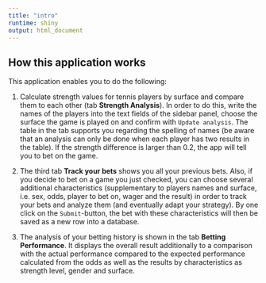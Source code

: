 ```yaml
---
title: "intro"
runtime: shiny
output: html_document
---
```


## How this application works

This application enables you to do the following:

1. Calculate strength values for tennis players by surface and compare them to each other (tab **Strength Analysis**). In order to do this, write the names of the players into the text fields of the sidebar panel, choose the surface the game is played on and confirm with `Update analysis`. The table in the tab supports you regarding the spelling of names (be aware that an analysis can only be done when each player has two results in the table). If the strength difference is larger than 0.2, the app will tell you to bet on the game.

2. The third tab **Track your bets** shows you all your previous bets. Also, if you decide to bet on a game you just checked, you can choose several additional characteristics (supplementary to players names and surface, i.e. sex, odds, player to bet on, wager and the result) in order to track your bets and analyze them (and eventually adapt your strategy). By one click on the `Submit`-button, the bet with these characteristics will then be saved as a new row into a database.

3. The analysis of your betting history is shown in the tab **Betting Performance**. It displays the overall result additionally to a comparison with the actual performance compared to the expected performance calculated from the odds as well as the results by characteristics as strength level, gender and surface.
